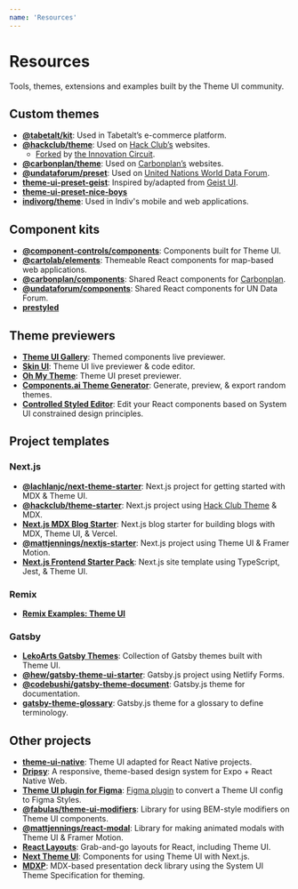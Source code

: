 ```yaml
---
name: 'Resources'
---
```


# Resources

Tools, themes, extensions and examples built by the Theme UI community.

## Custom themes

- [**@tabetalt/kit**](https://github.com/tabetalt/kit):
  Used in Tabetalt’s e-commerce platform.
- [**@hackclub/theme**](https://theme.hackclub.com):
  Used on [Hack Club’s](https://hackclub.com/) websites.
  - [Forked](https://github.com/the-innovation-circuit/theme) by [the Innovation Circuit](https://innovationcircuit.com).
- [**@carbonplan/theme**](https://github.com/carbonplan/theme):
  Used on [Carbonplan’s](https://carbonplan.org) websites.
- [**@undataforum/preset**](https://github.com/UNDataForum/design-system/tree/master/packages/preset):
  Used on [United Nations World Data Forum](https://undataforum.org/).
- [**theme-ui-preset-geist**](https://github.com/lachlanjc/theme-ui-preset-geist):
  Inspired by/adapted from [Geist UI](https://geist-ui.dev).
- [**theme-ui-preset-nice-boys**](https://github.com/nice-boys/theme-ui-preset-nice-boys)
- [**indivorg/theme**](https://github.com/indivorg/theme):
  Used in Indiv's mobile and web applications.  

## Component kits

- [**@component-controls/components**](https://github.com/ccontrols/component-controls/tree/master/ui/components):
  Components built for Theme UI.
- [**@cartolab/elements**](https://github.com/cartolab-gis/elements):
  Themeable React components for map-based web applications.
- [**@carbonplan/components**](https://github.com/carbonplan/components):
  Shared React components for [Carbonplan](https://carbonplan.org).
- [**@undataforum/components**](https://github.com/UNDataForum/design-system/tree/master/packages/components):
  Shared React components for UN Data Forum.
- [**prestyled**](https://github.com/pixelmord/prestyled)

## Theme previewers

- [**Theme UI Gallery**](https://theme-ui-gallery.netlify.app):
  Themed components live previewer.
- [**Skin UI**](https://www.skin-ui.com/):
  Theme UI live previewer & code editor.
- [**Oh My Theme**](https://www.oh-my-theme.com/):
  Theme UI preset previewer.
- [**Components.ai Theme Generator**](https://components.ai/theme-ui/):
  Generate, preview, & export random themes.
- [**Controlled Styled Editor**](https://github.com/Palmaswell/controlled-styled-editor):
  Edit your React components based on System UI constrained design principles.

## Project templates

### Next.js

- [**@lachlanjc/next-theme-starter**](https://github.com/lachlanjc/next-theme-starter):
  Next.js project for getting started with MDX & Theme UI.
- [**@hackclub/theme-starter**](https://github.com/hackclub/theme-starter):
  Next.js project using [Hack Club Theme](https://theme.hackclub.com) & MDX.
- [**Next.js MDX Blog Starter**](https://github.com/johnpolacek/nextjs-mdx-blog-starter):
  Next.js blog starter for building blogs with MDX, Theme UI, & Vercel.
- [**@mattjennings/nextjs-starter**](https://github.com/mattjennings/nextjs-starter):
  Next.js project using Theme UI & Framer Motion.
- [**Next.js Frontend Starter Pack**](https://github.com/freddydumont/theme-ui-next-boilerplate):
  Next.js site template using TypeScript, Jest, & Theme UI.

### Remix

- [**Remix Examples: Theme UI**](https://github.com/remix-run/remix/tree/main/examples/theme-ui)

### Gatsby

- [**LekoArts Gatsby Themes**](https://github.com/LekoArts/gatsby-themes):
  Collection of Gatsby themes built with Theme UI.
- [**@hew/gatsby-theme-ui-starter**](https://github.com/hew/gatsby-theme-ui-starter):
  Gatsby.js project using Netlify Forms.
- [**@codebushi/gatsby-theme-document**](https://github.com/codebushi/gatsby-theme-document):
  Gatsby.js theme for documentation.
- [**gatsby-theme-glossary**](https://github.com/johno/gatsby-theme-glossary):
  Gatsby.js theme for a glossary to define terminology.

## Other projects

- [**theme-ui-native**](https://github.com/samjbmason/theme-ui-native):
  Theme UI adapted for React Native projects.
- [**Dripsy**](https://github.com/nandorojo/dripsy):
  A responsive, theme-based design system for Expo + React Native Web.
- [**Theme UI plugin for Figma**](https://github.com/LekoArts/figma-theme-ui):
  [Figma plugin](https://www.figma.com/c/plugin/797015796747379907) to convert a Theme UI config to Figma Styles.
- [**@fabulas/theme-ui-modifiers**](https://github.com/fabulascode/theme-ui-modifiers):
  Library for using BEM-style modifiers on Theme UI components.
- [**@mattjennings/react-modal**](https://github.com/mattjennings/react-modal):
  Library for making animated modals with Theme UI & Framer Motion.
- [**React Layouts**](https://react-layouts.com/):
  Grab-and-go layouts for React, including Theme UI.
- [**Next Theme UI**](https://github.com/simenandre/next-theme-ui):
  Components for using Theme UI with Next.js.
- [**MDXP**](https://0phoff.github.io/MDXP):
  MDX-based presentation deck library using the System UI Theme Specification for theming.
